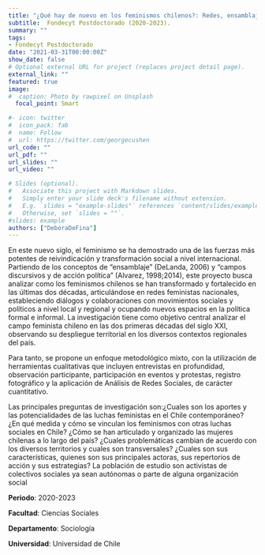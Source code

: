```yaml
---
title: "¿Qué hay de nuevo en los feminismos chilenos?: Redes, ensamblajes e interseccionalidad en/de las luchas de las mujeres en el Chile actual"
subtitle:  Fondecyt Postdoctorado (2020-2023).
summary: ""
tags:
- Fondecyt Postdoctorado
date: "2021-03-31T00:00:00Z"
show_date: false
# Optional external URL for project (replaces project detail page).
external_link: ""
featured: true
image:
#  caption: Photo by rawpixel on Unsplash
  focal_point: Smart

#- icon: twitter
#  icon_pack: fab
#  name: Follow
#  url: https://twitter.com/georgecushen
url_code: ""
url_pdf: ""
url_slides: ""
url_video: ""

# Slides (optional).
#   Associate this project with Markdown slides.
#   Simply enter your slide deck's filename without extension.
#   E.g. `slides = "example-slides"` references `content/slides/example-slides.md`.
#   Otherwise, set `slides = ""`.
#slides: example
authors: ["DeboraDeFina"]
---
```


En este nuevo siglo, el feminismo se ha demostrado una de las fuerzas más potentes de reivindicación y transformación social a nivel internacional. Partiendo de los conceptos de “ensamblaje” (DeLanda, 2006) y “campos discursivos y de acción política” (Alvarez, 1998;2014), este proyecto busca analizar como los feminismos chilenos se han transformado y fortalecido en las últimas dos décadas, articulándose en redes feministas nacionales, estableciendo diálogos y colaboraciones con movimientos sociales y políticos a nivel local y regional y ocupando nuevos espacios en la política formal e informal. La investigación tiene como objetivo central analizar el campo feminista chileno en las dos primeras décadas del siglo XXI, observando su despliegue territorial en los diversos contextos regionales del país.

Para tanto, se propone un enfoque metodológico mixto, con la utilización de herramientas cualitativas que incluyen entrevistas en profundidad, observación participante, participación en eventos y protestas, registro fotográfico y la aplicación de Análisis de Redes Sociales, de carácter cuantitativo.

Las principales preguntas de investigación son:¿Cuales son los aportes y las potencialidades de las luchas feministas en el Chile contemporáneo? ¿En qué medida y cómo se vinculan los feminismos con otras luchas sociales en Chile? ¿Cómo se han articulado y organizado las mujeres chilenas a lo largo del país? ¿Cuales problemáticas cambian de acuerdo con los diversos territorios y cuales son transversales? ¿Cuales son sus características, quienes son sus principales actoras, sus repertorios de acción y sus estrategias? La población de estudio son activistas de colectivos sociales ya sean autónomas o parte de alguna organización social

**Periodo**: 2020-2023

**Facultad**: Ciencias Sociales

**Departamento**: Sociología

**Universidad**: Universidad de Chile

